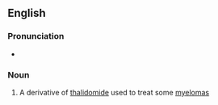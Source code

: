 ==English==
{{wp}}

===Pronunciation===
* {{IPA|en|/ˌpəʊməˈlɪdəmaɪd/}}

===Noun===
{{en-noun|-}}

# {{lb|en|medicine}} A derivative of [[thalidomide]] used to treat some [[myeloma]]s